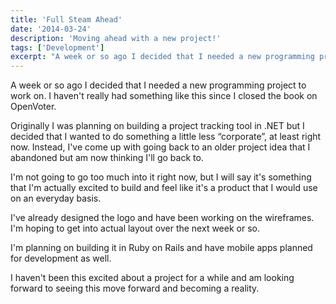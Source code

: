 ```yaml
---
title: 'Full Steam Ahead'
date: '2014-03-24'
description: 'Moving ahead with a new project!'
tags: ['Development']
excerpt: "A week or so ago I decided that I needed a new programming project to work on. I haven't really had something like this since I closed the book on OpenVoter."
---
```


A week or so ago I decided that I needed a new programming project to work on. I haven't really had something like this since I closed the book on OpenVoter.

Originally I was planning on building a project tracking tool in .NET but I decided that I wanted to do something a little less “corporate”, at least right now. Instead, I've come up with going back to an older project idea that I abandoned but am now thinking I'll go back to.

I'm not going to go too much into it right now, but I will say it's something that I'm actually excited to build and feel like it's a product that I would use on an everyday basis.

I've already designed the logo and have been working on the wireframes. I'm hoping to get into actual layout over the next week or so.

I'm planning on building it in Ruby on Rails and have mobile apps planned for development as well.

I haven't been this excited about a project for a while and am looking forward to seeing this move forward and becoming a reality.
